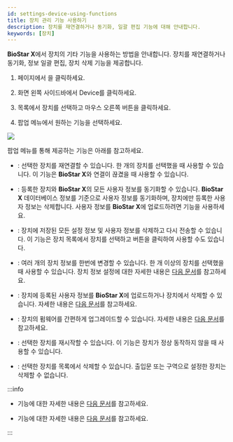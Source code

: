 ```yaml
---
id: settings-device-using-functions
title: 장치 관리 기능 사용하기
description: 장치를 재연결하거나 동기화, 일괄 편집 기능에 대해 안내합니다.
keywords: [장치]
---
```


**BioStar X**에서 장치의 기타 기능을 사용하는 방법을 안내합니다. 장치를 재연결하거나 동기화, 정보 일괄 편집, 장치 삭제 기능을 제공합니다.

1. <Cmd sid='shell.header.launcher' /> 페이지에서 <Cmd sid='shell.header.setting' />을 클릭하세요.

1. 화면 왼쪽 사이드바에서 <Cmd>Device</Cmd>를 클릭하세요.

1. <Cmd sid='menu.device.allDeviceGroups' product='2' /> 목록에서 장치를 선택하고 마우스 오른쪽 버튼을 클릭하세요.

1. 팝업 메뉴에서 원하는 기능을 선택하세요.

<Image src='/img/biostarx-setting-device-functions.png' />

팝업 메뉴를 통해 제공하는 기능은 아래를 참고하세요.

* <Cmd sid='button.reconnect' product='2' />: 선택한 장치를 재연결할 수 있습니다. 한 개의 장치를 선택했을 때 사용할 수 있습니다. 이 기능은 **BioStar X**와 연결이 끊겼을 때 사용할 수 있습니다.

* <Cmd sid='button.syncDevice' product='2' />: 등록한 장치와 **BioStar X**의 모든 사용자 정보를 동기화할 수 있습니다. **BioStar X** 데이터베이스 정보를 기준으로 사용자 정보를 동기화하며, 장치에만 등록한 사용자 정보는 삭제합니다. 사용자 정보를 **BioStar X**에 업로드하려면 <Cmd sid='button.manageUsersInDevice' product='2' /> 기능을 사용하세요.

* <Cmd sid='device.sync_all' product='2' />: 장치에 저장된 모든 설정 정보 및 사용자 정보를 삭제하고 다시 전송할 수 있습니다. 이 기능은 장치 목록에서 장치를 선택하고 <IcMoreW /> 버튼을 클릭하여 사용할 수도 있습니다.

* <Cmd sid='button.batchEdit' product='2' />: 여러 개의 장치 정보를 한번에 변경할 수 있습니다. 한 개 이상의 장치를 선택했을 때 사용할 수 있습니다. 장치 정보 설정에 대한 자세한 내용은 [다음 문서](#)를 참고하세요.

* <Cmd sid='button.manageUsersInDevice' product='2' />: 장치에 등록된 사용자 정보를 **BioStar X**에 업로드하거나 장치에서 삭제할 수 있습니다. 자세한 내용은 [다음 문서](settings-device-manage-device-users)를 참고하세요.

* <Cmd sid='button.firmwareUpgrade' product='2' />: 장치의 펌웨어를 간편하게 업그레이드할 수 있습니다. 자세한 내용은 [다음 문서](settings-device-upgrade-firmware)를 참고하세요.

* <Cmd sid='device.menu.reboot' product='2' />: 선택한 장치를 재시작할 수 있습니다. 이 기능은 장치가 정상 동작하지 않을 때 사용할 수 있습니다.

* <Cmd sid='button.deleteDevice' product='2' />: 선택한 장치를 목록에서 삭제할 수 있습니다. 출입문 또는 구역으로 설정한 장치는 삭제할 수 없습니다.

:::info

* <Cmd sid='device.menu.addWiegandDevice' product='2' /> 기능에 대한 자세한 내용은 [다음 문서](settings-adding-wiegand)를 참고하세요.

* <Cmd sid='device.menu.searchSlaveDevice' product='2' /> 기능에 대한 자세한 내용은 [다음 문서](settings-adding-slave-device)를 참고하세요.

:::